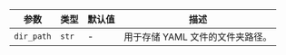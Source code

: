| 参数             | 类型               | 默认值 | 描述                                                 |
| ------------------ | ------------------ | ------- | ---------------------------------------------------------- |
| `dir_path`          | `str`              | -       | 用于存储 YAML 文件的文件夹路径。     |